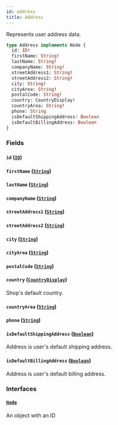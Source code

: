 ```yaml
---
id: address
title: Address
---
```


Represents user address data.

```graphql
type Address implements Node {
  id: ID!
  firstName: String!
  lastName: String!
  companyName: String!
  streetAddress1: String!
  streetAddress2: String!
  city: String!
  cityArea: String!
  postalCode: String!
  country: CountryDisplay!
  countryArea: String!
  phone: String
  isDefaultShippingAddress: Boolean
  isDefaultBillingAddress: Boolean
}
```

### Fields

#### `id` ([`ID`](../../../developer/api-reference/scalars/id))

#### `firstName` ([`String`](../../../developer/api-reference/scalars/string))

#### `lastName` ([`String`](../../../developer/api-reference/scalars/string))

#### `companyName` ([`String`](../../../developer/api-reference/scalars/string))

#### `streetAddress1` ([`String`](../../../developer/api-reference/scalars/string))

#### `streetAddress2` ([`String`](../../../developer/api-reference/scalars/string))

#### `city` ([`String`](../../../developer/api-reference/scalars/string))

#### `cityArea` ([`String`](../../../developer/api-reference/scalars/string))

#### `postalCode` ([`String`](../../../developer/api-reference/scalars/string))

#### `country` ([`CountryDisplay`](../../../developer/api-reference/objects/country-display))

Shop's default country.

#### `countryArea` ([`String`](../../../developer/api-reference/scalars/string))

#### `phone` ([`String`](../../../developer/api-reference/scalars/string))

#### `isDefaultShippingAddress` ([`Boolean`](../../../developer/api-reference/scalars/boolean))

Address is user's default shipping address.

#### `isDefaultBillingAddress` ([`Boolean`](../../../developer/api-reference/scalars/boolean))

Address is user's default billing address.

### Interfaces

#### [`Node`](../../../developer/api-reference/interfaces/node)

An object with an ID
